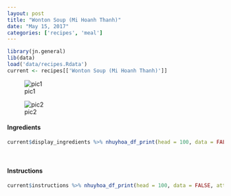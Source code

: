 ```yaml
---
layout: post
title: "Wonton Soup (Mi Hoanh Thanh)"
date: "May 15, 2017"
categories: ['recipes', 'meal']
---
```


```r
library(jn.general)
lib(data)
load('data/recipes.Rdata')
current <- recipes[['Wonton Soup (Mi Hoanh Thanh)']]
```

![pic1](http://jnguyen92.github.io/nhuyhoa/figure/food/Wonton_Soup.JPG)

![pic2](http://jnguyen92.github.io/nhuyhoa/figure/food/Wonton_Soup2.JPG)




#### Ingredients

```r
current$display_ingredients %>% nhuyhoa_df_print(head = 100, data = FALSE, attribute = "class = \"presenttab\"")
```

<br>

#### Instructions

```r
current$instructions %>% nhuyhoa_df_print(head = 100, data = FALSE, attribute = "class = \"presenttabnoh\"")
```

